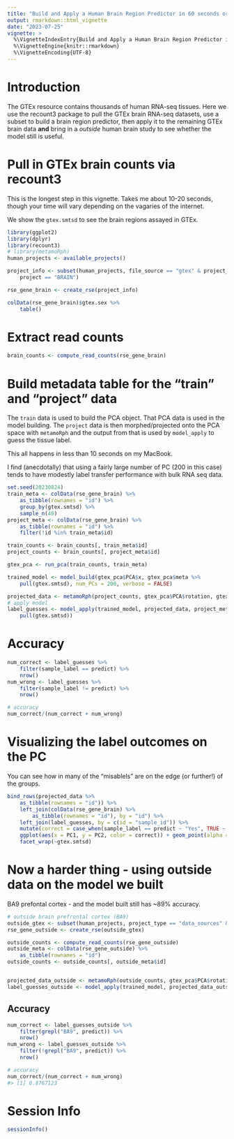 ```yaml
---
title: "Build and Apply a Human Brain Region Predictor in 60 seconds or less"
output: rmarkdown::html_vignette
date: "2023-07-25"
vignette: >
  %\VignetteIndexEntry{Build and Apply a Human Brain Region Predictor in 60 seconds or less}
  %\VignetteEngine{knitr::rmarkdown}
  %\VignetteEncoding{UTF-8}
---
```




# Introduction
The GTEx resource contains thousands of human RNA-seq tissues. Here we use the recount3 package
to pull the GTEx brain RNA-seq datasets, use a subset to build a brain region predictor, then apply it
to the remaining GTEx brain data **and** bring in a *outside* human brain study to see whether the
model still is useful.


# Pull in GTEx brain counts via recount3
This is the longest step in this vignette. Takes me about 10-20 seconds, though your time will vary depending on the vagaries of the internet.

We show the `gtex.smtsd` to see the brain regions assayed in GTEx.

```r
library(ggplot2)
library(dplyr)
library(recount3)
# library(metamoRph)
human_projects <- available_projects()

project_info <- subset(human_projects, file_source == "gtex" & project_type == "data_sources" &
    project == "BRAIN")

rse_gene_brain <- create_rse(project_info)

colData(rse_gene_brain)$gtex.sex %>%
    table()
```


# Extract read counts


```r
brain_counts <- compute_read_counts(rse_gene_brain)
```

# Build metadata table for the "train" and "project" data
The `train` data is used to build the PCA object. That PCA data is used in the model building. The `project` data is then morphed/projected onto the PCA space with `metamoRph` and the output from that is used by `model_apply` to guess the tissue label.

This all happens in less than 10 seconds on my MacBook.

I find (anecdotally) that using a fairly large number of PC (200 in this case) tends
to have modestly label transfer performance with bulk RNA seq data.

```r
set.seed(20230824)
train_meta <- colData(rse_gene_brain) %>%
    as_tibble(rownames = "id") %>%
    group_by(gtex.smtsd) %>%
    sample_n(40)
project_meta <- colData(rse_gene_brain) %>%
    as_tibble(rownames = "id") %>%
    filter(!id %in% train_meta$id)

train_counts <- brain_counts[, train_meta$id]
project_counts <- brain_counts[, project_meta$id]

gtex_pca <- run_pca(train_counts, train_meta)

trained_model <- model_build(gtex_pca$PCA$x, gtex_pca$meta %>%
    pull(gtex.smtsd), num_PCs = 200, verbose = FALSE)

projected_data <- metamoRph(project_counts, gtex_pca$PCA$rotation, gtex_pca$center_scale)
# apply model
label_guesses <- model_apply(trained_model, projected_data, project_meta %>%
    pull(gtex.smtsd))
```
# Accuracy

```r
num_correct <- label_guesses %>%
    filter(sample_label == predict) %>%
    nrow()
num_wrong <- label_guesses %>%
    filter(sample_label != predict) %>%
    nrow()

# accuracy
num_correct/(num_correct + num_wrong)
```

# Visualizing the label outcomes on the PC
You can see how in many of the "misablels" are on the edge (or further!) of the groups.

```r
bind_rows(projected_data %>%
    as_tibble(rownames = "id")) %>%
    left_join(colData(rse_gene_brain) %>%
        as_tibble(rownames = "id"), by = "id") %>%
    left_join(label_guesses, by = c(id = "sample_id")) %>%
    mutate(correct = case_when(sample_label == predict ~ "Yes", TRUE ~ "No")) %>%
    ggplot(aes(x = PC1, y = PC2, color = correct)) + geom_point(alpha = 0.5) + cowplot::theme_cowplot() +
    facet_wrap(~gtex.smtsd)
```


# Now a harder thing - using **outside** data on the model we built
BA9 prefontal cortex - and the model built still has ~89% accuracy.

```r
# outside brain prefrontal cortex (BA9)
outside_gtex <- subset(human_projects, project_type == "data_sources" & project == "SRP058181")
rse_gene_outside <- create_rse(outside_gtex)

outside_counts <- compute_read_counts(rse_gene_outside)
outside_meta <- colData(rse_gene_outside) %>%
    as_tibble(rownames = "id")
outside_counts <- outside_counts[, outside_meta$id]


projected_data_outside <- metamoRph(outside_counts, gtex_pca$PCA$rotation, gtex_pca$center_scale)
label_guesses_outside <- model_apply(trained_model, projected_data_outside)
```

## Accuracy

```r
num_correct <- label_guesses_outside %>%
    filter(grepl("BA9", predict)) %>%
    nrow()
num_wrong <- label_guesses_outside %>%
    filter(!grepl("BA9", predict)) %>%
    nrow()

# accuracy
num_correct/(num_correct + num_wrong)
#> [1] 0.8767123
```

# Session Info

```r
sessionInfo()
```
